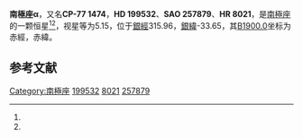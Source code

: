 {{Starbox begin
| name = 南極座α
}}
{{Starbox observe
| epoch = [[J2000.0|J2000.0]]
| constell = [[南極座|南極座]]<ref name=SIMBAD>{{cite web
 | url=http://simbad.u-strasbg.fr/simbad/sim-id?Ident=HR+8021
 | title =Pulsating variable Star
 | publisher=Centre de Données astronomiques de Strasbourg
 | work=SIMBAD
 | accessdate=2012-07-13}}</ref><ref name=DATA>{{cite web
 | url=http://vizier.u-strasbg.fr/viz-bin/VizieR-5?-out.add=.&-source=5050&-corr=PK=HR&-out.max=9999&HR=8021
 | title =VizieR Detailed Page
 | accessdate=2012-07-13}}</ref>
| 星官 = 
| ra = {{RA|21|4|43}}<ref name=SIMBAD /><ref name=DATA />
| dec = {{DEC|-77|1|26}}<ref name=SIMBAD /><ref name=DATA />
| appmag_v = 5.15<ref name=SIMBAD /><ref name=DATA />
}}
{{Starbox character
| class = A7III+G2III<ref name=SIMBAD /><ref name=DATA />
| b-v = 0.49<ref name=SIMBAD /><ref name=DATA />
| u-b = 0.13<ref name=SIMBAD /><ref name=DATA />
| r-i = <ref name=SIMBAD /><ref name=DATA />
| variable = 
}}
{{Starbox astrometry
| radial_v = 0.13
| prop_mo_ra = 45
| parallax = 0.025
| p_error = 
}}
{{Starbox catalog
| names =CP-77 1474，[[SAO星表|SAO]] 257879，[[HD星表|HD]] 199532，[[HR星表|HR]] 8021}}
{{Starbox reference |Simbad=HR+8021}}
{{Starbox end}}

'''南極座α'''，又名'''CP-77 1474'''，'''HD 199532'''、'''SAO 257879'''、'''HR 8021'''，是[[南極座|南極座]]的一颗恒星<ref name=SIMBAD /><ref name=DATA />，视星等为5.15，位于[[銀道座標系|銀經]]315.96，[[銀道座標系|銀緯]]-33.65，其[[B1900.0|B1900.0]]坐标为赤經{{RA|20|52|36.4}}，赤緯{{DEC|-77|-33.65|18}}。

== 参考文献 ==
{{reflist}}

{{star-stub}}

{{南極座恒星}}
[[Category:南極座|Category:南極座]]
[[Category:HD和HDE天體|199532]]
[[Category:HR天體|8021]]
[[Category:SAO天體|257879]]
